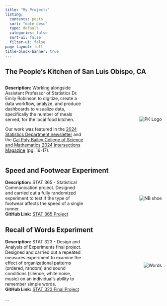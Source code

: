 ```yaml
---
title: "My Projects"
listing:
  contents: posts
  sort: "date desc"
  type: default
  categories: false
  sort-ui: false
  filter-ui: false
page-layout: full
title-block-banner: true
---
```


## The People's Kitchen of San Luis Obispo, CA

```{=html}
<div style="display: flex; align-items: center;">
  <div style="flex: 1;">
    <p><strong>Description:</strong> Working alongside Assistant Professor of Statistics Dr. Emily Robinson to digitize, create a data workflow, analyze, and produce dashboards to visualize data, specifically the number of meals served, for the local food kitchen.
    <p>Our work was featured in the <a href="https://statistics.calpoly.edu/news/stats-students-improve-meal-service-tracking-local-nonprofit" target="_blank">2024 Statistics Department newsletter</a> and the <a href="https://cosam.calpoly.edu/Intersections-2024" target="_blank">Cal Poly Bailey College of Science and Mathematics 2024 Intersections Magazine</a> (pg. 16-17).</p>
  </div>
  <div style="flex: 1; text-align: right;">
    <img src="images/PK_LOGO.png" alt="PK Logo" style="max-width: 300px;">
  </div>
</div>
```
## Speed and Footwear Experiment

```{=html}
<div style="display: flex; align-items: center;">
  <div style="flex: 1;">
     <p style="margin: 0;"><strong>Description:</strong> STAT 365 - Statistical Communication project. Designed and carried out a fully randomized experiment to test if the type of footwear affects the speed of a single runner.</p>
    <p style="margin: 0;"><strong>GitHub Link:</strong> <a href="https://github.com/edyrey/stat365_project">STAT 365 Project</a></p>
  </div>
  <div style="flex: 1; text-align: right;">
    <img src="images/NBshoe.jpg" alt="NB shoe" style="max-width: 300px;">
  </div>
</div>
```
## Recall of Words Experiment

```{=html}
<div style="display: flex; align-items: center;">
  <div style="flex: 1;">
    <p style="margin: 0;"><strong>Description:</strong> STAT 323 - Design and Analysis of Experiments final project. Designed and carried out a repeated measures experiment to examine the effect of organizational patterns (ordered, random) and sound conditions (silence, white noise, music) on an individual’s ability to remember simple words. </p>
    <p style="margin: 0;"><strong>GitHub Link:</strong> <a href="https://github.com/edyrey/stat323_finalproject">STAT 323 Final Project</a></p>
  </div>
  <div style="flex: 1; text-align: right;">
    <img src="images/words.jpg" alt="Words" style="max-width: 250px;">
  </div>
</div>
```
...